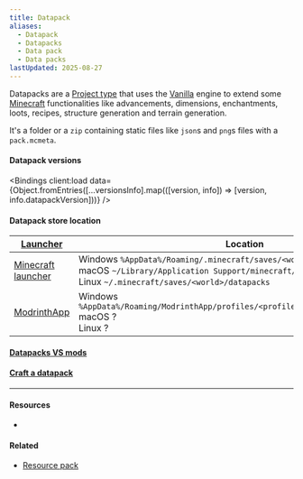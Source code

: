```yaml
---
title: Datapack
aliases:
  - Datapack
  - Datapacks
  - Data pack
  - Data packs
lastUpdated: 2025-08-27
---
```




Datapacks are a [Project type](/projecttype) that uses the [Vanilla](/vanilla) engine to extend some [Minecraft](/minecraft) functionalities like advancements, dimensions, enchantments, loots, recipes, structure generation and terrain generation.

It's a folder or a `zip` containing static files like `json`s and `png`s files with a `pack.mcmeta`.

#### Datapack versions

<Bindings client:load data={Object.fromEntries([...versionsInfo].map(([version, info]) => [version, info.datapackVersion]))} />

#### Datapack store location

| [Launcher](/launcher)                    | Location                                                                                                                                                                                          |
| ---------------------------------------- | ------------------------------------------------------------------------------------------------------------------------------------------------------------------------------------------------- |
| [Minecraft launcher](/minecraftlauncher) | Windows `%AppData%/Roaming/.minecraft/saves/<world>/datapacks` <br /> macOS `~/Library/Application Support/minecraft/saves/<world>/datapacks` <br /> Linux `~/.minecraft/saves/<world>/datapacks` |
| [ModrinthApp](/modrinthapp)              | Windows `%AppData%/Roaming/ModrinthApp/profiles/<profile>/saves/<world>/datapacks` <br /> macOS ? <br /> Linux ?                                                                                                                        |

#### [Datapacks VS mods](/datapackvsmod)
#### [Craft a datapack](/craftdatapack)

---

#### Resources

- <Wiki src="https://minecraft.wiki/w/Data_pack" />

<Yb src="https://youtube.com/embed/EBsEDkFpPlI" />

#### Related

- [Resource pack](/resourcepack)
